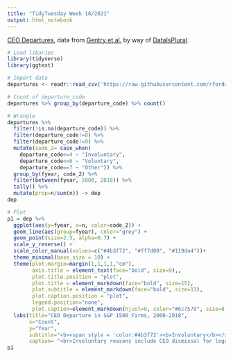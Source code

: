 ```yaml
---
title: "TidyTuesday Week 18/2021"
output: html_notebook
---
```


[CEO Departures](https://github.com/rfordatascience/tidytuesday/blob/master/data/2021/2021-04-27/readme.md), data from [Gentry et al.](https://onlinelibrary.wiley.com/doi/abs/10.1002/smj.3278) by way of [DataIsPlural](https://www.data-is-plural.com/archive/2021-04-21-edition/).


```r
# Load libaries
library(tidyverse)
library(ggtext)
```


```r
# Import data
departures <- readr::read_csv('https://raw.githubusercontent.com/rfordatascience/tidytuesday/master/data/2021/2021-04-27/departures.csv')
```

```r
# Count of departure_code
departures %>% group_by(departure_code) %>% count()
```

```r
# Wrangle
departures %>% 
  filter(!is.na(departure_code)) %>% 
  filter(departure_code!=8) %>%
  filter(departure_code!=9) %>%
  mutate(code_2= case_when(
    departure_code<=4 ~ "Involuntary",
    departure_code<=6 ~ "Voluntary",
    departure_code==7 ~ "Other")) %>%
  group_by(fyear, code_2) %>% 
  filter(between(fyear, 2000, 2018)) %>%
  tally() %>%
  mutate(prop=n/sum(n)) -> dep
dep
```


```r
# Plot
p1 = dep %>%
  ggplot(aes(y=fyear, x=n, color=code_2)) + 
  geom_line(aes(group=fyear), color="grey") +
  geom_point(size=2.5, alpha=0.7) + 
  scale_y_reverse() +
  scale_color_manual(values=c("#4b3f72", "#ff7d00", "#119da4"))+
  theme_minimal(base_size = 10) + 
  theme(plot.margin=margin(1,1,1,1,"cm"),
        axis.title = element_text(face="bold", size=9),,
        plot.title.position = "plot", 
        plot.title = element_markdown(face="bold", size=15),
        plot.subtitle = element_markdown(face="bold", size=13),
        plot.caption.position = "plot",
        legend.position="none",
        plot.caption=element_markdown(hjust=0, color="#6c757d", size=8.8)) + 
  labs(title="CEO Departure in S&P 1500 Firms, 2000-2018",
       x="Count",
       y="Year",
       subtitle="<b><span style = 'color:#4b3f72'><b>Involuntary</b></span>, <span style = 'color:#ff7d00'><b>Other</b></span>, <span style = 'color:#119da4'><b>Voluntary</b></span> reasons",
       caption= "<br>Involuntary reasons include CEO dismissal for legal violations/concerns, death or illness.<br>Other reasons include interim CEO, CEO departure following a merger or acquisition, or company ceased to exist.<br> Voluntary reasons include CEO retirement or left for new career opportunity.<br><br>#TidyTuesday Week 18 | Data from Gentry et al. and DataIsPlural")
p1
```



